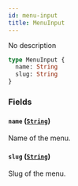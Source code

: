 ```yaml
---
id: menu-input
title: MenuInput
---
```


No description

```graphql
type MenuInput {
  name: String
  slug: String
}
```

### Fields

#### `name` ([`String`](../../../developer/api-reference/scalars/string))

Name of the menu.

#### `slug` ([`String`](../../../developer/api-reference/scalars/string))

Slug of the menu.

